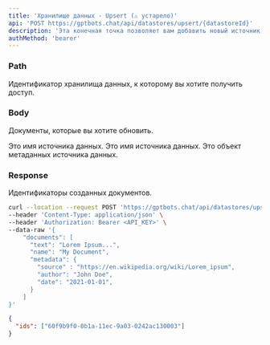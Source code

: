 ```yaml
---
title: 'Хранилище данных - Upsert (⚠️ устарело)'
api: 'POST https://gptbots.chat/api/datastores/upsert/{datastoreId}'
description: 'Эта конечная точка позволяет вам добавить новый источник данных в хранилище данных.'
authMethod: 'bearer'
---
```


### Path

<ParamField path="datastoreId" type="string" required>
  Идентификатор хранилища данных, к которому вы хотите получить доступ.
</ParamField>

### Body

<ParamField path="documents" type="array" required>
  
<Expandable title="Toggle object" defaultOpen>

Документы, которые вы хотите обновить.

<ParamField body="text" type="string" required>
  Это имя источника данных.
</ParamField>

<ParamField body="name" type="string">
  Это имя источника данных.
</ParamField>

<ParamField body="metadata" type="JSON or null">
  Это объект метаданных источника данных.
</ParamField>

</Expandable>

</ParamField>

### Response

<ResponseField name="ids" type="array of string">
  Идентификаторы созданных документов.
</ResponseField>

<RequestExample>

```bash Example Request
curl --location --request POST 'https://gptbots.chat/api/datastores/upsert/<datastoreId>' \
--header 'Content-Type: application/json' \
--header 'Authorization: Bearer <API_KEY>' \
--data-raw '{
    "documents": [
      "text": "Lorem Ipsum...",
      "name": "My Document",
      "metadata": {
        "source" : "https://en.wikipedia.org/wiki/Lorem_ipsum",
        "author": "John Doe",
        "date": "2021-01-01",
      }
    ]
}'
```

</RequestExample>

<ResponseExample>

```json Response
{
  "ids": ["60f9b9f0-0b1a-11ec-9a03-0242ac130003"]
}
```

</ResponseExample>
